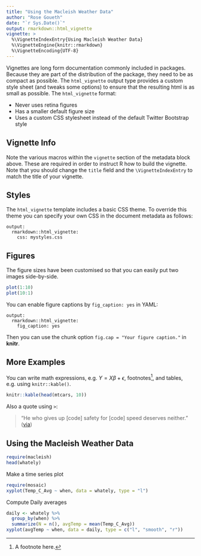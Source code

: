```yaml
---
title: "Using the Macleish Weather Data"
author: "Rose Goueth"
date: "`r Sys.Date()`"
output: rmarkdown::html_vignette
vignette: >
  %\VignetteIndexEntry{Using Macleish Weather Data}
  %\VignetteEngine{knitr::rmarkdown}
  %\VignetteEncoding{UTF-8}
---
```


Vignettes are long form documentation commonly included in packages. Because they are part of the distribution of the package, they need to be as compact as possible. The `html_vignette` output type provides a custom style sheet (and tweaks some options) to ensure that the resulting html is as small as possible. The `html_vignette` format:

- Never uses retina figures
- Has a smaller default figure size
- Uses a custom CSS stylesheet instead of the default Twitter Bootstrap style

## Vignette Info

Note the various macros within the `vignette` section of the metadata block above. These are required in order to instruct R how to build the vignette. Note that you should change the `title` field and the `\VignetteIndexEntry` to match the title of your vignette.

## Styles

The `html_vignette` template includes a basic CSS theme. To override this theme you can specify your own CSS in the document metadata as follows:

    output: 
      rmarkdown::html_vignette:
        css: mystyles.css

## Figures

The figure sizes have been customised so that you can easily put two images side-by-side. 

```r
plot(1:10)
plot(10:1)
```

You can enable figure captions by `fig_caption: yes` in YAML:

    output:
      rmarkdown::html_vignette:
        fig_caption: yes

Then you can use the chunk option `fig.cap = "Your figure caption."` in **knitr**.

## More Examples

You can write math expressions, e.g. $Y = X\beta + \epsilon$, footnotes^[A footnote here.], and tables, e.g. using `knitr::kable()`.

```r
knitr::kable(head(mtcars, 10))
```

Also a quote using `>`:

> "He who gives up [code] safety for [code] speed deserves neither."
([via](https://twitter.com/hadleywickham/status/504368538874703872))


## Using the Macleish Weather Data

```r
require(macleish)
head(whately)
```

Make a time series plot

```r
require(mosaic)
xyplot(Temp_C_Avg ~ when, data = whately, type = "l")
```

Compute Daily averages

```r
daily <- whately %>%
  group_by(when) %>%
  summarize(N = n(), avgTemp = mean(Temp_C_Avg))
xyplot(avgTemp ~ when, data = daily, type = c("l", "smooth", "r"))
```
